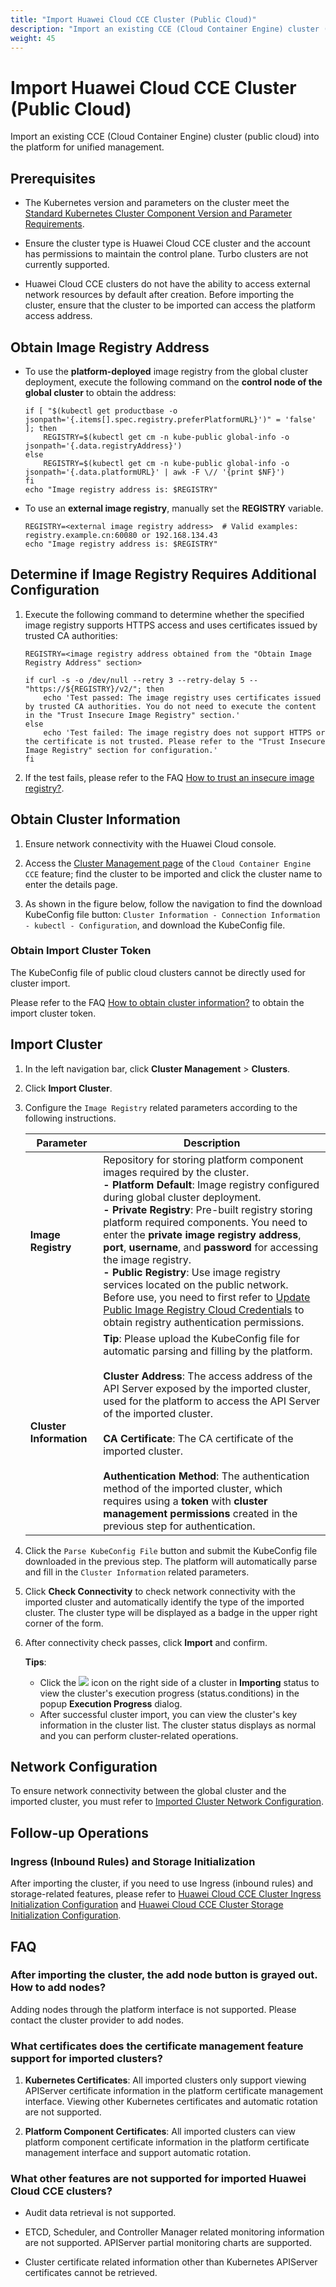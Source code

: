 ```yaml
---
title: "Import Huawei Cloud CCE Cluster (Public Cloud)"
description: "Import an existing CCE (Cloud Container Engine) cluster (public cloud) into the platform for unified management."
weight: 45
---
```

# Import Huawei Cloud CCE Cluster (Public Cloud)

Import an existing CCE (Cloud Container Engine) cluster (public cloud) into the platform for unified management.

## Prerequisites

* The Kubernetes version and parameters on the cluster meet the [Standard Kubernetes Cluster Component Version and Parameter Requirements](/configure/clusters/overview.mdx#version-compatibility).

* Ensure the cluster type is Huawei Cloud CCE cluster and the account has permissions to maintain the control plane. Turbo clusters are not currently supported.

* Huawei Cloud CCE clusters do not have the ability to access external network resources by default after creation. Before importing the cluster, ensure that the cluster to be imported can access the platform access address.

## Obtain Image Registry Address

* To use the **platform-deployed** image registry from the global cluster deployment, execute the following command on the **control node of the global cluster** to obtain the address:
    ```
    if [ "$(kubectl get productbase -o jsonpath='{.items[].spec.registry.preferPlatformURL}')" = 'false' ]; then
        REGISTRY=$(kubectl get cm -n kube-public global-info -o jsonpath='{.data.registryAddress}')
    else
        REGISTRY=$(kubectl get cm -n kube-public global-info -o jsonpath='{.data.platformURL}' | awk -F \// '{print $NF}')
    fi
    echo "Image registry address is: $REGISTRY"
    ```

* To use an **external image registry**, manually set the **REGISTRY** variable.
    ```
    REGISTRY=<external image registry address>  # Valid examples: registry.example.cn:60080 or 192.168.134.43
    echo "Image registry address is: $REGISTRY"
    ```

## Determine if Image Registry Requires Additional Configuration

1. Execute the following command to determine whether the specified image registry supports HTTPS access and uses certificates issued by trusted CA authorities:

    ```
    REGISTRY=<image registry address obtained from the "Obtain Image Registry Address" section>

    if curl -s -o /dev/null --retry 3 --retry-delay 5 -- "https://${REGISTRY}/v2/"; then
        echo 'Test passed: The image registry uses certificates issued by trusted CA authorities. You do not need to execute the content in the "Trust Insecure Image Registry" section.'
    else
        echo 'Test failed: The image registry does not support HTTPS or the certificate is not trusted. Please refer to the "Trust Insecure Image Registry" section for configuration.'
    fi
    ```

2. If the test fails, please refer to the FAQ [How to trust an insecure image registry?](/configure/clusters/managed/how-to/image-repo-trust.mdx).

## Obtain Cluster Information

1. Ensure network connectivity with the Huawei Cloud console.

2. Access the [Cluster Management page](https://console-intl.huaweicloud.com/cce2.0) of the `Cloud Container Engine CCE` feature; find the cluster to be imported and click the cluster name to enter the details page.

3. As shown in the figure below, follow the navigation to find the download KubeConfig file button: `Cluster Information - Connection Information - kubectl - Configuration`, and download the KubeConfig file.

### Obtain Import Cluster Token

The KubeConfig file of public cloud clusters cannot be directly used for cluster import.

Please refer to the FAQ [How to obtain cluster information?](/configure/clusters/managed/how-to/fetch-kubeconfig.mdx) to obtain the import cluster token.

## Import Cluster

1. In the left navigation bar, click **Cluster Management** > **Clusters**.

2. Click **Import Cluster**.

3. Configure the `Image Registry` related parameters according to the following instructions.

    |   Parameter |    Description    |
    | ------ | -------- |
    |  **Image Registry**  | Repository for storing platform component images required by the cluster.<br />**- Platform Default**: Image registry configured during global cluster deployment.<br />**- Private Registry**: Pre-built registry storing platform required components. You need to enter the **private image registry address**, **port**, **username**, and **password** for accessing the image registry.<br />**- Public Registry**: Use image registry services located on the public network. Before use, you need to first refer to [Update Public Image Registry Cloud Credentials](/configure/clusters/how-to/update_public_repository_credentials.mdx) to obtain registry authentication permissions. |
    |  **Cluster Information**  | **Tip**: Please upload the KubeConfig file for automatic parsing and filling by the platform.<br /><br />**Cluster Address**: The access address of the API Server exposed by the imported cluster, used for the platform to access the API Server of the imported cluster.<br /><br />**CA Certificate**: The CA certificate of the imported cluster.<br /><br />**Authentication Method**: The authentication method of the imported cluster, which requires using a **token** with **cluster management permissions** created in the previous step for authentication. |

4. Click the `Parse KubeConfig File` button and submit the KubeConfig file downloaded in the previous step. The platform will automatically parse and fill in the `Cluster Information` related parameters.

5. Click **Check Connectivity** to check network connectivity with the imported cluster and automatically identify the type of the imported cluster. The cluster type will be displayed as a badge in the upper right corner of the form.

6. After connectivity check passes, click **Import** and confirm.

    **Tips**:

    * Click the ![](/zh/img/00phase.png) icon on the right side of a cluster in **Importing** status to view the cluster's execution progress (status.conditions) in the popup **Execution Progress** dialog.
    * After successful cluster import, you can view the cluster's key information in the cluster list. The cluster status displays as normal and you can perform cluster-related operations.

## Network Configuration

To ensure network connectivity between the global cluster and the imported cluster, you must refer to [Imported Cluster Network Configuration](/configure/clusters/managed/how-to/annotate-platform-url.mdx).

## Follow-up Operations

### Ingress (Inbound Rules) and Storage Initialization

After importing the cluster, if you need to use Ingress (inbound rules) and storage-related features, please refer to [Huawei Cloud CCE Cluster Ingress Initialization Configuration](/configure/clusters/managed/cloud-init/network/huawei-cce.mdx) and [Huawei Cloud CCE Cluster Storage Initialization Configuration](/configure/clusters/managed/cloud-init/storage/huawei-cce.mdx).

## FAQ

### After importing the cluster, the add node button is grayed out. How to add nodes?

Adding nodes through the platform interface is not supported. Please contact the cluster provider to add nodes.

### What certificates does the certificate management feature support for imported clusters?

1. **Kubernetes Certificates**: All imported clusters only support viewing APIServer certificate information in the platform certificate management interface. Viewing other Kubernetes certificates and automatic rotation are not supported.

2. **Platform Component Certificates**: All imported clusters can view platform component certificate information in the platform certificate management interface and support automatic rotation.

### What other features are not supported for imported **Huawei Cloud CCE clusters**?

* Audit data retrieval is not supported.

* ETCD, Scheduler, and Controller Manager related monitoring information are not supported. APIServer partial monitoring charts are supported.

* Cluster certificate related information other than Kubernetes APIServer certificates cannot be retrieved.
